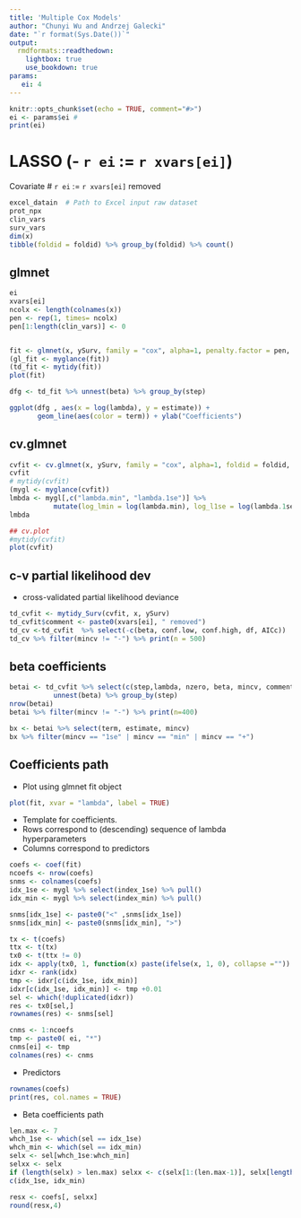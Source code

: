```yaml
---
title: 'Multiple Cox Models'
author: "Chunyi Wu and Andrzej Galecki"
date: "`r format(Sys.Date())`"
output:
  rmdformats::readthedown:
    lightbox: true
    use_bookdown: true
params:
   ei: 4 
---
```



```r
knitr::opts_chunk$set(echo = TRUE, comment="#>")
ei <- params$ei #
print(ei)

```

# LASSO (- `r ei` :=  `r xvars[ei]`)

Covariate # `r ei` :=  `r xvars[ei]` removed 


```r
excel_datain  # Path to Excel input raw dataset
prot_npx 
clin_vars
surv_vars
dim(x)
tibble(foldid = foldid) %>% group_by(foldid) %>% count()

```

<!-- glmnet object -->


## glmnet 


```r
ei
xvars[ei]
ncolx <- length(colnames(x))
pen <- rep(1, times= ncolx)
pen[1:length(clin_vars)] <- 0


fit <- glmnet(x, ySurv, family = "cox", alpha=1, penalty.factor = pen, exclude = ei)
(gl_fit <- myglance(fit))
(td_fit <- mytidy(fit))
plot(fit)
```

```r
dfg <- td_fit %>% unnest(beta) %>% group_by(step) 

ggplot(dfg , aes(x = log(lambda), y = estimate)) +
       geom_line(aes(color = term)) + ylab("Coefficients")
```

## cv.glmnet 

```r
cvfit <- cv.glmnet(x, ySurv, family = "cox", alpha=1, foldid = foldid, penalty.factor = pen, exclude =ei)
cvfit
# mytidy(cvfit)
(mygl <- myglance(cvfit))
lmbda <- mygl[,c("lambda.min", "lambda.1se")] %>% 
           mutate(log_lmin = log(lambda.min), log_l1se = log(lambda.1se))
lmbda

## cv.plot
#mytidy(cvfit)
plot(cvfit)
```

## c-v partial likelihood dev

* cross-validated  partial likelihood deviance



```r
td_cvfit <- mytidy_Surv(cvfit, x, ySurv)
td_cvfit$comment <- paste0(xvars[ei], " removed") 
td_cv <-td_cvfit  %>% select(-c(beta, conf.low, conf.high, df, AICc)) 
td_cv %>% filter(mincv != "-") %>% print(n = 500)
```
## beta coefficients

```r
betai <- td_cvfit %>% select(c(step,lambda, nzero, beta, mincv, comment)) %>% 
           unnest(beta) %>% group_by(step)
nrow(betai)
betai %>% filter(mincv != "-") %>% print(n=400)
```


```r
bx <- betai %>% select(term, estimate, mincv)
bx %>% filter(mincv == "1se" | mincv == "min" | mincv == "+")
```


## Coefficients path

* Plot using glmnet fit object

```r
plot(fit, xvar = "lambda", label = TRUE)
```


* Template for coefficients.
* Rows correspond to (descending) sequence of lambda hyperparameters
* Columns correspond to predictors

```r
coefs <- coef(fit)
ncoefs <- nrow(coefs)
snms <- colnames(coefs)
idx_1se <- mygl %>% select(index_1se) %>% pull()
idx_min <- mygl %>% select(index_min) %>% pull()

snms[idx_1se] <- paste0("<" ,snms[idx_1se])
snms[idx_min] <- paste0(snms[idx_min], ">")

tx <- t(coefs)
ttx <- t(tx)
tx0 <- t(ttx != 0)
idx <- apply(tx0, 1, function(x) paste(ifelse(x, 1, 0), collapse =""))
idxr <- rank(idx)
tmp <- idxr[c(idx_1se, idx_min)] 
idxr[c(idx_1se, idx_min)] <- tmp +0.01
sel <- which(!duplicated(idxr))
res <- tx0[sel,]
rownames(res) <- snms[sel]
```

```r
cnms <- 1:ncoefs
tmp <- paste0( ei, "*")
cnms[ei] <- tmp 
colnames(res) <- cnms
```
* Predictors 

```r
rownames(coefs)
print(res, col.names = TRUE)
```

* Beta coefficients path

```r
len.max <- 7
whch_1se <- which(sel == idx_1se)
whch_min <- which(sel == idx_min)
selx <- sel[whch_1se:whch_min]
selxx <- selx
if (length(selx) > len.max) selxx <- c(selx[1:(len.max-1)], selx[length(selx)])
c(idx_1se, idx_min)

resx <- coefs[, selxx]
round(resx,4)
```


